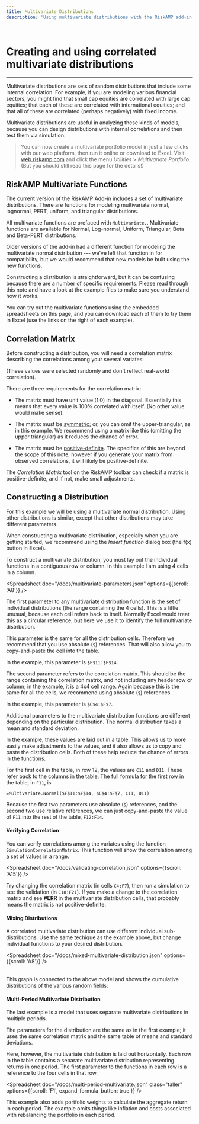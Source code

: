 ```yaml
---
title: Multivariate Distributions
description: 'Using multivariate distributions with the RiskAMP add-in'

---
```



# Creating and using correlated multivariate distributions

--------------------------------------------------------------------------------

Multivariate distributions are sets of random distributions that include some internal correlation. For
example, if you are modeling various financial sectors, you might find that small cap equities are
correlated with large cap equities; that each of these are correlated with international equities; and that
all of these are correlated (perhaps negatively) with fixed income.

Multivariate distributions are useful in analyzing these kinds of models, because you can design
distributions with internal correlations and then test them via simulation.

> You can now create a multivariate portfolio model in just a few clicks 
> with our web platform, then run it online or download to Excel. Visit 
> [web.riskamp.com](https://web.riskamp.com) 
> and click the menu *Utilities* &gt; *Multivariate Portfolio*.
> (But you should still read this page for the details!)

## RiskAMP Multivariate Functions

The current version of the RiskAMP Add-in includes a set of multivariate distributions. There are
functions for modeling multivariate normal, lognormal, PERT, uniform, and triangular distributions.

All multivariate functions are prefaced with `Multivariate.`. Multivariate functions are
available for Normal, Log-normal, Uniform, Triangular, Beta and Beta-PERT distributions.

Older versions of the add-in had a different function for modeling the multivariate normal distribution ---
we've left that function in for compatibility, but we would recommend that new models be built
using the new functions.

Constructing a distribution is straightforward, but it can be confusing because there are a number of
specific requirements. Please read through this note and have a look at the example files to make sure you
understand how it works.

You can try out the multivariate functions using the embedded spreadsheets on this page,
and you can download each of them to try them in Excel (use the links on the right of each 
example).

## Correlation Matrix

Before constructing a distribution, you will need a correlation matrix describing the 
correlations among your several variates:

<Spreadsheet doc="/docs/correlation-matrix.json" />

(These values were selected randomly and don't reflect real-world correlation).

There are three requirements for the correlation matrix:

 + The matrix must have unit value (1.0) in the diagonal. Essentially this means that every 
   value is 100% correlated with itself. (No other value would make sense).

 + The matrix must be [symmetric][1]; or, you can omit the upper-triangular, as
   in this example. We recommend using a matrix like this (omitting the upper
   triangular) as it reduces the chance of error.
  
 + The matrix must be [positive-definite][2]. The specifics of this are beyond
   the scope of this note; however if you generate your matrix from observed
   correlations, it will likely be positive-definite.

The *Correlation Matrix* tool on the RiskAMP toolbar can check if a matrix is
positive-definite, and if not, make small adjustments.

## Constructing a Distribution

For this example we will be using a multivariate normal distribution. Using other
distributions is similar, except that other distributions may take different
parameters.

When constructing a multivariate distribution, especially when you are getting
started, we recommend using the *Insert function* dialog box (the f(x) button in Excel).

To construct a multivariate distribution, you must lay out the individual
functions in a contiguous row or column. In this example I am using 4 cells in
a column.

<Spreadsheet doc="/docs/multivariate-parameters.json" options={{scroll: 'A8'}} />

The first parameter to any multivariate distribution function is the set of
individual distributions (the range containing the 4 cells). This is a little
unusual, because each cell refers back to itself. Normally Excel would treat
this as a circular reference, but here we use it to identify the full multivariate
distribution.

This parameter is the same for all the distribution cells. Therefore we
recommend that you use absolute (`$`) references. That will also allow you to
copy-and-paste the cell into the table.

In the example, this parameter is `$F$11:$F$14`.

The second parameter refers to the correlation matrix. This should be the
range containing the correlation matrix, and not including any header row or
column; in the example, it is a 4x4 cell range. Again because this is the same
for all the cells, we recommend using absolute (`$`) references.

In the example, this parameter is `$C$4:$F$7`.

Additional parameters to the multivariate distribution functions are different
depending on the particular distribution. The normal distribution takes a mean
and standard deviation.

In the example, these values are laid out in a table. This allows us to more
easily make adjustments to the values, and it also allows us to copy and paste
the distribution cells. Both of these help reduce the chance of errors in the
functions.

For the first cell in the table, in row 12, the values are `C11` and `D11`.
These refer back to the columns in the table. The full formula for the first
row in the table, in `F11`, is

```
=Multivariate.Normal($F$11:$F$14, $C$4:$F$7, C11, D11)
```

Because the first two parameters use absolute (`$`) references, and the second
two use relative references, we can just copy-and-paste the value of `F11` into
the rest of the table, `F12:F14`.

#### Verifying Correlation

You can verify correlations among the variates using the function
`SimulationCorrelationMatrix`. This function will show the correlation among
a set of values in a range. 

<Spreadsheet doc="/docs/validating-correlation.json" options={{scroll: 'A15'}} />

Try changing the correlation matrix (in cells `C4:F7`), then run a simulation to
see the validation (in `C18:F21`). If you make a change to the correlation 
matrix and see **#ERR** in the multivariate distribution cells, that probably
means the matrix is not positive-definite.

#### Mixing Distributions

A correlated multivariate distribution can use different individual
sub-distributions. Use the same techique as the example above, but change
individual functions to your desired distribution.

<Spreadsheet doc="/docs/mixed-multivariate-distribution.json" options={{scroll: 'A8'}} />

<br/>
This graph is connected to the above model and shows the cumulative
distributions of the various random fields:

<div id="mixed-multivariate-chart" class="embedded-chart size-2"></div>

#### Multi-Period Multivariate Distribution

The last example is a model that uses separate multivariate distributions in
multiple periods.

The parameters for the distribution are the same as in the first example; it
uses the same correlation matrix and the same table of means and standard
deviations.

Here, however, the multivariate distribution is laid out horizontally. Each row
in the table contains a separate multivariate distribution representing returns
in one period. The first parameter to the functions in each row is a reference
to the four cells in that row.

<Spreadsheet doc="/docs/multi-period-multivariate.json" class="taller" options={{scroll: 'F1', expand_formula_button: true }} />

This example also adds portfolio weights to calculate the aggregate return in
each period. The example omits things like inflation and costs associated with
rebalancing the portfolio in each period.

[1]: http://en.wikipedia.org/wiki/Symmetric_matrix
[2]: http://en.wikipedia.org/wiki/Positive-definite_matrix

